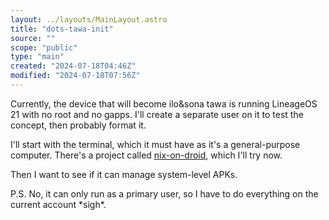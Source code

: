 ```yaml
---
layout: ../layouts/MainLayout.astro
title: "dots-tawa-init"
source: ""
scope: "public"
type: "main"
created: "2024-07-18T04:46Z"
modified: "2024-07-18T07:56Z"
---
```


Currently, the device that will become <span class="sitelen-pona">ilo&sona tawa</span> is running LineageOS 21 with no root and no gapps. I'll create a separate user on it to test the concept, then probably format it.

I'll start with the terminal, which it must have as it's a general-purpose computer. There's a project called [nix-on-droid](/nix-on-droid), which I'll try now.

Then I want to see if it can manage system-level APKs.

P.S. No, it can only run as a primary user, so I have to do everything on the current account \*sigh\*.